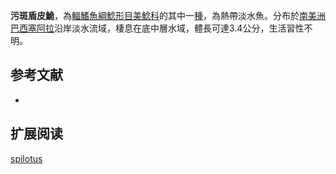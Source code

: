 {{Speciesbox
| name = 污斑盾皮鮠
| image = 
| image_width = 250px
| image_caption = 
| status = NE
| status_system = IUCN3.1
| genus = Aspidoras
| species = spilotus
| authority = Nijssen & Isbrücker, 1976
| synonyms = 
}}

'''污斑盾皮鮠'''，為[[輻鰭魚綱|輻鰭魚綱]][[鯰形目|鯰形目]][[美鯰科|美鯰科]]的其中一[[種|種]]，為熱帶淡水魚。分布於[[南美洲|南美洲]][[巴西|巴西]][[塞阿拉|塞阿拉]]沿岸淡水流域，棲息在底中層水域，體長可達3.4公分，生活習性不明。

==参考文献==
*{{FishBase_species|genus=Aspidoras|species=spilotus|year=2014|month=11}}

== 扩展阅读 ==
{{refbegin}}
{{wikispecies-inline|Aspidoras spilotus|污斑盾皮鮠}}
{{refend}}
{{Taxonbar|from=Q5498347}}

[[Category:盾皮鮠屬|spilotus]]